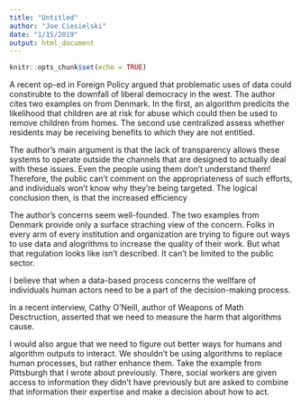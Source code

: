 ```yaml
---
title: "Untitled"
author: "Joe Ciesielski"
date: "1/15/2019"
output: html_document
---
```


```r
knitr::opts_chunk$set(echo = TRUE)
```

A recent op-ed in Foreign Policy argued that problematic uses of data could constirubte to the downfall of liberal democracy in the west. The author cites two examples on from Denmark. In the first, an algorithm predicits the likelihood that children are at risk for abuse which could then be used to remove children from homes. The second use centralized assess whether residents may be receiving benefits to which they are not entitled. 

The author's main argument is that the lack of transparency allows these systems to operate outside the channels that are designed to actually deal with these issues. Even the people using them don't understand them! Therefore, the public can't comment on the appropriateness of such efforts, and individuals won't know why they're being targeted. The logical conclusion then, is that the increased efficiency 

The author's concerns seem well-founded. The two examples from Denmark provide only a surface straching view of the concern. Folks in every arm of every institution and organization are trying to figure out ways to use data and alogrithms to increase the quality of their work. But what that regulation looks like isn't described. It can't be limited to the public sector. 

I believe that when a data-based process concerns the wellfare of individuals human actors need to be a part of the decision-making process. 

In a recent interview, Cathy O'Neill, author of Weapons of Math Desctruction, asserted that we need to measure the harm that algorithms cause. 

I would also argue that we need to figure out better ways for humans and algorithm outputs to interact. We shouldn't be using algorithms to replace human processes, but rather enhance them. Take the example from Pittsburgh that I wrote about previously. There, social workers are given access to information they didn't have previously but are asked to combine that information their expertise and make a decision about how to act. 

